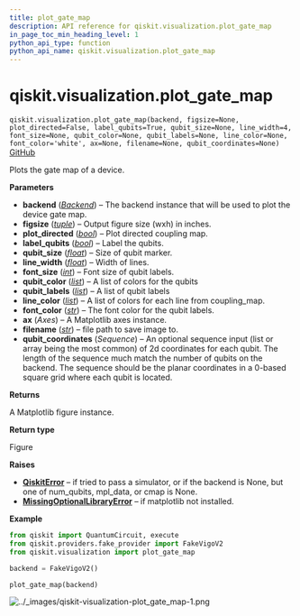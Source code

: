 ```yaml
---
title: plot_gate_map
description: API reference for qiskit.visualization.plot_gate_map
in_page_toc_min_heading_level: 1
python_api_type: function
python_api_name: qiskit.visualization.plot_gate_map
---
```


<span id="qiskit-visualization-plot-gate-map" />

# qiskit.visualization.plot\_gate\_map

<span id="qiskit.visualization.plot_gate_map" />

`qiskit.visualization.plot_gate_map(backend, figsize=None, plot_directed=False, label_qubits=True, qubit_size=None, line_width=4, font_size=None, qubit_color=None, qubit_labels=None, line_color=None, font_color='white', ax=None, filename=None, qubit_coordinates=None)` [GitHub](https://github.com/qiskit/qiskit/tree/stable/0.45/qiskit/visualization/gate_map.py "view source code")

Plots the gate map of a device.

**Parameters**

*   **backend** ([*Backend*](qiskit.providers.Backend "qiskit.providers.Backend")) – The backend instance that will be used to plot the device gate map.
*   **figsize** ([*tuple*](https://docs.python.org/3/library/stdtypes.html#tuple "(in Python v3.12)")) – Output figure size (wxh) in inches.
*   **plot\_directed** ([*bool*](https://docs.python.org/3/library/functions.html#bool "(in Python v3.12)")) – Plot directed coupling map.
*   **label\_qubits** ([*bool*](https://docs.python.org/3/library/functions.html#bool "(in Python v3.12)")) – Label the qubits.
*   **qubit\_size** ([*float*](https://docs.python.org/3/library/functions.html#float "(in Python v3.12)")) – Size of qubit marker.
*   **line\_width** ([*float*](https://docs.python.org/3/library/functions.html#float "(in Python v3.12)")) – Width of lines.
*   **font\_size** ([*int*](https://docs.python.org/3/library/functions.html#int "(in Python v3.12)")) – Font size of qubit labels.
*   **qubit\_color** ([*list*](https://docs.python.org/3/library/stdtypes.html#list "(in Python v3.12)")) – A list of colors for the qubits
*   **qubit\_labels** ([*list*](https://docs.python.org/3/library/stdtypes.html#list "(in Python v3.12)")) – A list of qubit labels
*   **line\_color** ([*list*](https://docs.python.org/3/library/stdtypes.html#list "(in Python v3.12)")) – A list of colors for each line from coupling\_map.
*   **font\_color** ([*str*](https://docs.python.org/3/library/stdtypes.html#str "(in Python v3.12)")) – The font color for the qubit labels.
*   **ax** (*Axes*) – A Matplotlib axes instance.
*   **filename** ([*str*](https://docs.python.org/3/library/stdtypes.html#str "(in Python v3.12)")) – file path to save image to.
*   **qubit\_coordinates** (*Sequence*) – An optional sequence input (list or array being the most common) of 2d coordinates for each qubit. The length of the sequence much match the number of qubits on the backend. The sequence should be the planar coordinates in a 0-based square grid where each qubit is located.

**Returns**

A Matplotlib figure instance.

**Return type**

Figure

**Raises**

*   [**QiskitError**](exceptions#qiskit.exceptions.QiskitError "qiskit.exceptions.QiskitError") – if tried to pass a simulator, or if the backend is None, but one of num\_qubits, mpl\_data, or cmap is None.
*   [**MissingOptionalLibraryError**](exceptions#qiskit.exceptions.MissingOptionalLibraryError "qiskit.exceptions.MissingOptionalLibraryError") – if matplotlib not installed.

**Example**

```python
from qiskit import QuantumCircuit, execute
from qiskit.providers.fake_provider import FakeVigoV2
from qiskit.visualization import plot_gate_map

backend = FakeVigoV2()

plot_gate_map(backend)
```

![../\_images/qiskit-visualization-plot\_gate\_map-1.png](/images/api/qiskit/0.45/qiskit-visualization-plot_gate_map-1.png)

